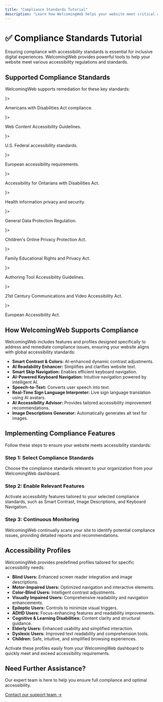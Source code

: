 ```yaml
---
title: "Compliance Standards Tutorial"
description: "Learn how WelcomingWeb helps your website meet critical accessibility compliance standards."
---
```



# ✅ Compliance Standards Tutorial

Ensuring compliance with accessibility standards is essential for inclusive digital experiences. WelcomingWeb provides powerful tools to help your website meet various accessibility regulations and standards.

## Supported Compliance Standards

WelcomingWeb supports remediation for these key standards:

<Cards>
  <Cards.Card title="ADA" href="#" icon={<CheckBadgeIcon />}>
    <p className="m-2 text-sm text-gray-700">
      Americans with Disabilities Act compliance.
    </p>
  </Cards.Card>
  <Cards.Card title="WCAG" href="#" icon={<CheckBadgeIcon />}>
    <p className="m-2 text-sm text-gray-700">
      Web Content Accessibility Guidelines.
    </p>
  </Cards.Card>
  <Cards.Card title="Section 508" href="#" icon={<CheckBadgeIcon />}>
    <p className="m-2 text-sm text-gray-700">
      U.S. Federal accessibility standards.
    </p>
  </Cards.Card>
  <Cards.Card title="EN 301 549" href="#" icon={<CheckBadgeIcon />}>
    <p className="m-2 text-sm text-gray-700">
      European accessibility requirements.
    </p>
  </Cards.Card>
  <Cards.Card title="AODA" href="#" icon={<CheckBadgeIcon />}>
    <p className="m-2 text-sm text-gray-700">
      Accessibility for Ontarians with Disabilities Act.
    </p>
  </Cards.Card>
  <Cards.Card title="HIPAA" href="#" icon={<CheckBadgeIcon />}>
    <p className="m-2 text-sm text-gray-700">
      Health information privacy and security.
    </p>
  </Cards.Card>
  <Cards.Card title="GDPR" href="#" icon={<CheckBadgeIcon />}>
    <p className="m-2 text-sm text-gray-700">
      General Data Protection Regulation.
    </p>
  </Cards.Card>
  <Cards.Card title="COPPA" href="#" icon={<CheckBadgeIcon />}>
    <p className="m-2 text-sm text-gray-700">
      Children's Online Privacy Protection Act.
    </p>
  </Cards.Card>
  <Cards.Card title="FERPA" href="#" icon={<CheckBadgeIcon />}>
    <p className="m-2 text-sm text-gray-700">
      Family Educational Rights and Privacy Act.
    </p>
  </Cards.Card>
  <Cards.Card title="ATAG" href="#" icon={<CheckBadgeIcon />}>
    <p className="m-2 text-sm text-gray-700">
      Authoring Tool Accessibility Guidelines.
    </p>
  </Cards.Card>
  <Cards.Card title="CVAA" href="#" icon={<CheckBadgeIcon />}>
    <p className="m-2 text-sm text-gray-700">
      21st Century Communications and Video Accessibility Act.
    </p>
  </Cards.Card>
  <Cards.Card title="EAA" href="#" icon={<CheckBadgeIcon />}>
    <p className="m-2 text-sm text-gray-700">
      European Accessibility Act.
    </p>
  </Cards.Card>
</Cards>


## How WelcomingWeb Supports Compliance

WelcomingWeb includes features and profiles designed specifically to address and remediate compliance issues, ensuring your website aligns with global accessibility standards:

- **Smart Contrast & Colors:** AI-enhanced dynamic contrast adjustments.
- **AI Readability Enhancer:** Simplifies and clarifies website text.
- **Smart Skip Navigation:** Enables efficient keyboard navigation.
- **AI-Powered Keyboard Navigation:** Intuitive navigation powered by intelligent AI.
- **Speech-to-Text:** Converts user speech into text.
- **Real-Time Sign Language Interpreter:** Live sign language translation using AI avatars.
- **AI Accessibility Advisor:** Provides tailored accessibility improvement recommendations.
- **Image Descriptions Generator:** Automatically generates alt text for images.

## Implementing Compliance Features

Follow these steps to ensure your website meets accessibility standards:

<Steps>

### Step 1: Select Compliance Standards

Choose the compliance standards relevant to your organization from your WelcomingWeb dashboard.

### Step 2: Enable Relevant Features

Activate accessibility features tailored to your selected compliance standards, such as Smart Contrast, Image Descriptions, and Keyboard Navigation.

### Step 3: Continuous Monitoring

WelcomingWeb continually scans your site to identify potential compliance issues, providing detailed reports and recommendations.

</Steps>

## Accessibility Profiles

WelcomingWeb provides predefined profiles tailored for specific accessibility needs:

- **Blind Users:** Enhanced screen reader integration and image descriptions.
- **Motor-Impaired Users:** Optimized navigation and interactive elements.
- **Color-Blind Users:** Intelligent contrast adjustments.
- **Visually Impaired Users:** Comprehensive readability and navigation enhancements.
- **Epileptic Users:** Controls to minimize visual triggers.
- **ADHD Users:** Focus-enhancing features and readability improvements.
- **Cognitive & Learning Disabilities:** Content clarity and structural guidance.
- **Elderly Users:** Enhanced usability and simplified interaction.
- **Dyslexic Users:** Improved text readability and comprehension tools.
- **Children:** Safe, intuitive, and simplified browsing experiences.

<Callout type="important">
Activate these profiles easily from your WelcomingWeb dashboard to quickly meet and exceed accessibility requirements.
</Callout>

## Need Further Assistance?

Our expert team is here to help you ensure full compliance and optimal accessibility.

[Contact our support team →](https://welcomingweb.com/contact)